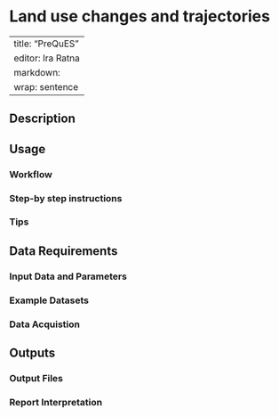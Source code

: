 # Land use changes and trajectories {#sec-pre}

---
title: "PreQuES"
editor: Ira Ratna
  markdown: 
    wrap: sentence
---

## Description

## Usage

### Workflow

### Step-by step instructions

### Tips

## Data Requirements

### Input Data and Parameters

### Example Datasets

### Data Acquistion

## Outputs

### Output Files

### Report Interpretation
